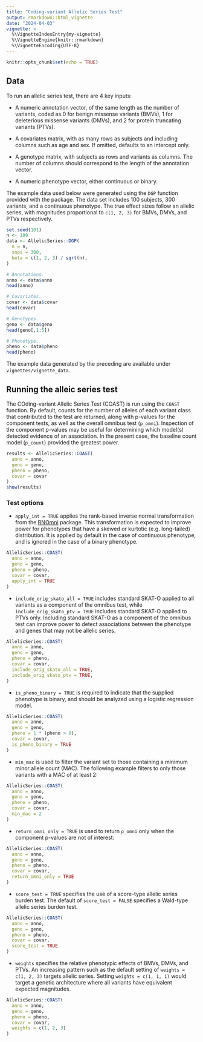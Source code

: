 ```yaml
---
title: "Coding-variant Allelic Series Test"
output: rmarkdown::html_vignette
date: "2024-04-03"
vignette: >
  %\VignetteIndexEntry{my-vignette}
  %\VignetteEngine{knitr::rmarkdown}
  %\VignetteEncoding{UTF-8}
---
```



```r
knitr::opts_chunk$set(echo = TRUE)
```

## Data

To run an allelic series test, there are 4 key inputs:

* A numeric annotation vector, of the same length as the number of variants, coded as 0 for benign missense variants (BMVs), 1 for deleterious missense variants (DMVs), and 2 for protein truncating variants (PTVs).

* A covariates matrix, with as many rows as subjects and including columns such as age and sex. If omitted, defaults to an intercept only.

* A genotype matrix, with subjects as rows and variants as columns. The number of columns should correspond to the length of the annotation vector.

* A numeric phenotype vector, either continuous or binary.

The example data used below were generated using the `DGP` function provided with the package. The data set includes 100 subjects, 300 variants, and a continuous phenotype. The true effect sizes follow an allelic series, with magnitudes proportional to `c(1, 2, 3)` for BMVs, DMVs, and PTVs respectively.

```r
set.seed(101)
n <- 100
data <- AllelicSeries::DGP(
  n = n,
  snps = 300,
  beta = c(1, 2, 3) / sqrt(n),
)

# Annotations.
anno <- data$anno
head(anno)

# Covariates.
covar <- data$covar
head(covar)

# Genotypes.
geno <- data$geno
head(geno[,1:5])

# Phenotype.
pheno <- data$pheno
head(pheno)
```

The example data generated by the preceding are available under `vignettes/vignette_data`.


## Running the alleic series test

The COding-variant Allelic Series Test (COAST) is run using the `COAST` function. By default, counts for the number of alleles of each variant class that contributed to the test are returned, along with p-values for the component tests, as well as the overall omnibus test (`p_omni`). Inspection of the component p-values may be useful for determining which model(s) detected evidence of an association. In the present case, the baseline count model (`p_count`) provided the greatest power.

```r
results <- AllelicSeries::COAST(
  anno = anno,
  geno = geno,
  pheno = pheno,
  covar = covar
)
show(results)
```

### Test options

* `apply_int = TRUE` applies the rank-based inverse normal transformation from the [RNOmni](https://CRAN.R-project.org/package=RNOmni) package. This transformation is expected to improve power for phenotypes that have a skewed or kurtotic (e.g. long-tailed) distribution. It is applied by default in the case of continuous phenotype, and is ignored in the case of a binary phenotype.

```r
AllelicSeries::COAST(
  anno = anno,
  geno = geno,
  pheno = pheno,
  covar = covar,
  apply_int = TRUE
)
```

* `include_orig_skato_all = TRUE` includes standard SKAT-O applied to all variants as a component of the omnibus test, while `include_orig_skato_ptv = TRUE` includes standard SKAT-O applied to PTVs only. Including standard SKAT-O as a component of the omnibus test can improve power to detect associations between the phenotype and genes that may not be allelic series.

```r
AllelicSeries::COAST(
  anno = anno,
  geno = geno,
  pheno = pheno,
  covar = covar,
  include_orig_skato_all = TRUE,
  include_orig_skato_ptv = TRUE,
)
```

* `is_pheno_binary = TRUE` is required to indicate that the supplied phenotype is binary, and should be analyzed using a logistic regression model.

```r
AllelicSeries::COAST(
  anno = anno,
  geno = geno,
  pheno = 1 * (pheno > 0),
  covar = covar,
  is_pheno_binary = TRUE
)
```

* `min_mac` is used to filter the variant set to those containing a minimum minor allele count (MAC). The following example filters to only those variants with a MAC of at least 2:
```r
AllelicSeries::COAST(
  anno = anno,
  geno = geno,
  pheno = pheno,
  covar = covar,
  min_mac = 2
)
```

* `return_omni_only = TRUE` is used to return `p_omni` only when the component p-values are not of interest:

```r
AllelicSeries::COAST(
  anno = anno,
  geno = geno,
  pheno = pheno,
  covar = covar,
  return_omni_only = TRUE
)
```

* `score_test = TRUE` specifies the use of a score-type allelic series burden test. The default of `score_test = FALSE` specifies a Wald-type allelic series burden test. 

```r
AllelicSeries::COAST(
  anno = anno,
  geno = geno,
  pheno = pheno,
  covar = covar,
  score_test = TRUE
)
```

* `weights` specifies the relative phenotypic effects of BMVs, DMVs, and PTVs. An increasing pattern such as the default setting of `weights = c(1, 2, 3)` targets allelic series. Setting `weights = c(1, 1, 1)` would target a genetic architecture where all variants have equivalent expected magnitudes.

```r
AllelicSeries::COAST(
  anno = anno,
  geno = geno,
  pheno = pheno,
  covar = covar,
  weights = c(1, 2, 3)
)
```
